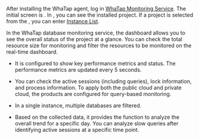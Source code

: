 After installing the WhaTap agent, log in [WhaTap Monitoring Service](https://service.whatap.io). The initial screen is <Cmdname sid="side_projectList" className="uitext" />. In <Cmdname sid="side_projectList" className="uitext" />, you can see the installed project. If a project is selected from the <Cmdname sid="side_projectList" className="uitext" />, you can enter [Instance List](instance-list).

In the WhaTap database monitoring service, the dashboard allows you to see the overall status of the project at a glance. You can check the total resource size for monitoring and filter the resources to be monitored on the real-time dashboard.

- It is configured to show key performance metrics and status. The performance metrics are updated every 5 seconds.

- You can check the active sessions (including queries), lock information, and process information. To apply both the public cloud and private cloud, the products are configured for query-based monitoring.

- In a single instance, multiple databases are filtered.

- Based on the collected data, it provides the function to analyze the overall trend for a specific day. You can analyze slow queries after identifying active sessions at a specific time point.
